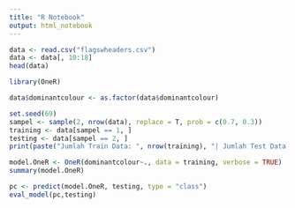 ---
title: "R Notebook"
output: html_notebook
---


```{r}
data <- read.csv("flagswheaders.csv")
data <- data[, 10:18]
head(data)
```

```{r}
library(OneR)
```

```{r}
data$dominantcolour <- as.factor(data$dominantcolour)
```


```{r}
set.seed(69)
sampel <- sample(2, nrow(data), replace = T, prob = c(0.7, 0.3))
training <- data[sampel == 1, ]
testing <- data[sampel == 2, ]
print(paste("Jumlah Train Data: ", nrow(training), "| Jumlah Test Data: ", nrow(testing)))
```

```{r}
model.OneR <- OneR(dominantcolour~., data = training, verbose = TRUE)
summary(model.OneR)
```

```{r}
pc <- predict(model.OneR, testing, type = "class")
eval_model(pc,testing)
```

